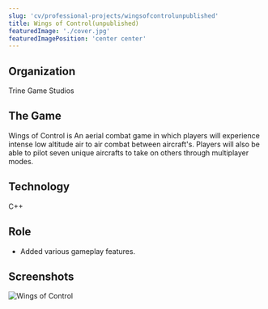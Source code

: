 ```yaml
---
slug: 'cv/professional-projects/wingsofcontrolunpublished'
title: Wings of Control(unpublished)
featuredImage: './cover.jpg'
featuredImagePosition: 'center center'
---
```


## Organization

Trine Game Studios

## The Game

Wings of Control is An aerial combat game in which players will experience intense low altitude air to air combat between aircraft's. Players will also be able to pilot seven unique aircrafts to take on others through multiplayer modes.

## Technology

C++

## Role

-   Added various gameplay features.

## Screenshots

![Wings of Control](./cover.jpg)
